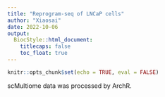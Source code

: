 ```yaml
---
title: "Reprogram-seq of LNCaP cells"
author: "Xiaosai"
date: 2022-10-06
output:
  BiocStyle::html_document:
    titlecaps: false
    toc_float: true
---
```


```r
knitr::opts_chunk$set(echo = TRUE, eval = FALSE)
```

scMultiome data was processed by ArchR.
